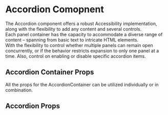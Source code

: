 

# Accordion Comopnent
<Meta of={AccordionStories} />
The Accordion component offers a robust Accessibility implementation, along with the flexibility to add any content and several controls.<br />
Each panel container has the capacity to accommodate a diverse range of content – spanning from basic text to intricate HTML elements.<br />
With the flexibility to control whether multiple panels can remain open concurrently, or if the behavior restricts expansion to only one panel at a time. Also, control on enabling or disable specific accordion items.<br />


## Accordion Container Props
All the props for the AccordionContainer can be utilized individually or in combination.
<ArgTypes of={AccordionContainer} />
## Accordion Props
<ArgTypes of={AccordionStories} />

<Stories of={AccordionStories} />


